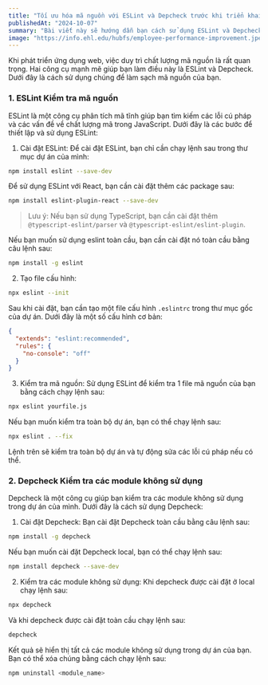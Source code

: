 ```yaml
---
title: "Tối ưu hóa mã nguồn với ESLint và Depcheck trước khi triển khai lên môi trường Production"
publishedAt: "2024-10-07"
summary: "Bài viết này sẽ hướng dẫn bạn cách sử dụng ESLint và Depcheck để làm sạch mã nguồn và đảm bảo rằng ứng dụng của bạn không chứa các mã không sử dụng hoặc lỗi cú pháp trước khi triển khai lên môi trường production."
image: "https://info.ehl.edu/hubfs/employee-performance-improvement.jpeg"
---
```


Khi phát triển ứng dụng web, việc duy trì chất lượng mã nguồn là rất quan trọng. Hai công cụ mạnh mẽ giúp bạn làm điều này là ESLint và Depcheck. Dưới đây là cách sử dụng chúng để làm sạch mã nguồn của bạn.
### 1. ESLint Kiểm tra mã nguồn
ESLint là một công cụ phân tích mã tĩnh giúp bạn tìm kiếm các lỗi cú pháp và các vấn đề về chất lượng mã trong JavaScript. Dưới đây là các bước để thiết lập và sử dụng ESLint:
1. Cài đặt ESLint:
Để cài đặt ESLint, bạn chỉ cần chạy lệnh sau trong thư mục dự án của mình:
```bash
npm install eslint --save-dev
```
Để sử dụng ESLint với React, bạn cần cài đặt thêm các package sau:
```bash
npm install eslint-plugin-react --save-dev
```
> Lưu ý: Nếu bạn sử dụng TypeScript, bạn cần cài đặt thêm `@typescript-eslint/parser` và `@typescript-eslint/eslint-plugin`.

Nếu bạn muốn sử dụng eslint toàn cầu, bạn cần cài đặt nó toàn cầu bằng câu lệnh sau:
```bash
npm install -g eslint
```

2. Tạo file cấu hình:
```bash
npx eslint --init
```
Sau khi cài đặt, bạn cần tạo một file cấu hình `.eslintrc` trong thư mục gốc của dự án. Dưới đây là một số cấu hình cơ bản:
```json
{
  "extends": "eslint:recommended",
  "rules": {
    "no-console": "off"
  }
}
```
3. Kiểm tra mã nguồn:
Sử dụng ESLint để kiểm tra 1 file mã nguồn của bạn bằng cách chạy lệnh sau:
```bash
npx eslint yourfile.js
```
Nếu bạn muốn kiểm tra toàn bộ dự án, bạn có thể chạy lệnh sau:
```bash
npx eslint . --fix
```
Lệnh trên sẽ kiểm tra toàn bộ dự án và tự động sửa các lỗi cú pháp nếu có thể.
### 2. Depcheck Kiểm tra các module không sử dụng
Depcheck là một công cụ giúp bạn kiểm tra các module không sử dụng trong dự án của mình. Dưới đây là cách sử dụng Depcheck:
1. Cài đặt Depcheck:
Bạn cài đặt Depcheck toàn cầu bằng câu lệnh sau:
```bash
npm install -g depcheck
```
Nếu bạn muốn cài đặt Depcheck local, bạn có thể chạy lệnh sau:
```bash
npm install depcheck --save-dev
```

2. Kiểm tra các module không sử dụng:
Khi depcheck được cài đặt ở local chạy lệnh sau:
```bash
npx depcheck
```
Và khi depcheck được cài đặt toàn cầu chạy lệnh sau:
```bash
depcheck
```
Kết quả sẽ hiển thị tất cả các module không sử dụng trong dự án của bạn. Bạn có thể xóa chúng bằng cách chạy lệnh sau:
```bash
npm uninstall <module_name>
```

